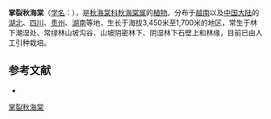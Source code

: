 {{Speciesbox
| taxon = Begonia pedatifida
| authority =[[H.Lév.|H.Lév.]], 1909
}}

'''掌裂秋海棠'''（[[学名|学名]]：{{lang|la|''Begonia pedatifida''}}），是[[秋海棠科|秋海棠科]][[秋海棠属|秋海棠属]]的[[植物|植物]]。分布于[[越南|越南]]以及[[中国大陆|中国大陆]]的[[湖北|湖北]]、[[四川|四川]]、[[贵州|贵州]]、[[湖南|湖南]]等地，生长于海拔3,450米至1,700米的地区，常生于林下潮湿处、常绿林山坡沟谷、山坡阴密林下、阴湿林下石壁上和林缘，目前已由人工引种栽培。

== 参考文献 ==
<div class="references-small">
* {{FRPS|掌裂叶秋海棠}}
</div>
{{Taxonbar|from=Q11077991}}

[[Category:秋海棠属|掌裂秋海棠]]
{{植物小作品}}